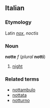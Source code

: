 ==Italian==
===Etymology===
Latin ''[[nox]]'', ''noctis''
===Noun===
'''notte''' ''f'' (''plural'' '''notti''')

#[[night]]

===Related terms===
*[[nottambulo]]
*[[nottata]]
*[[notturno]]